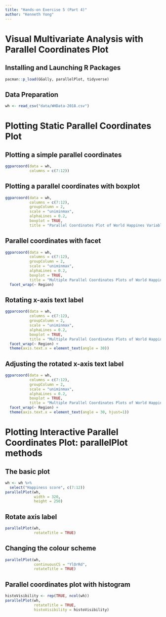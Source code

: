 ```yaml
---
title: "Hands-on Exercise 5 (Part 4)"
author: "Kenneth Yong"
---
```


# Visual Multivariate Analysis with Parallel Coordinates Plot

## Installing and Launching R Packages

```r
pacman::p_load(GGally, parallelPlot, tidyverse)
```

## Data Preparation

```r
wh <- read_csv("data/WHData-2018.csv")
```

# Plotting Static Parallel Coordinates Plot

## Plotting a simple parallel coordinates

```r
ggparcoord(data = wh, 
           columns = c(7:12))
```

## Plotting a parallel coordinates with boxplot

```r
ggparcoord(data = wh, 
           columns = c(7:12), 
           groupColumn = 2,
           scale = "uniminmax",
           alphaLines = 0.2,
           boxplot = TRUE, 
           title = "Parallel Coordinates Plot of World Happines Variables")
```

## Parallel coordinates with facet

```r
ggparcoord(data = wh, 
           columns = c(7:12), 
           groupColumn = 2,
           scale = "uniminmax",
           alphaLines = 0.2,
           boxplot = TRUE, 
           title = "Multiple Parallel Coordinates Plots of World Happines Variables by Region") +
  facet_wrap(~ Region)
```

## Rotating x-axis text label

```r
ggparcoord(data = wh, 
           columns = c(7:12), 
           groupColumn = 2,
           scale = "uniminmax",
           alphaLines = 0.2,
           boxplot = TRUE, 
           title = "Multiple Parallel Coordinates Plots of World Happines Variables by Region") +
  facet_wrap(~ Region) + 
  theme(axis.text.x = element_text(angle = 30))
```

## Adjusting the rotated x-axis text label

```r
ggparcoord(data = wh, 
           columns = c(7:12), 
           groupColumn = 2,
           scale = "uniminmax",
           alphaLines = 0.2,
           boxplot = TRUE, 
           title = "Multiple Parallel Coordinates Plots of World Happines Variables by Region") +
  facet_wrap(~ Region) + 
  theme(axis.text.x = element_text(angle = 30, hjust=1))
```

# Plotting Interactive Parallel Coordinates Plot: parallelPlot methods

## The basic plot

```r
wh <- wh %>%
  select("Happiness score", c(7:12))
parallelPlot(wh,
             width = 320,
             height = 250)
```

## Rotate axis label

```r
parallelPlot(wh,
             rotateTitle = TRUE)
```

## Changing the colour scheme

```r
parallelPlot(wh,
             continuousCS = "YlOrRd",
             rotateTitle = TRUE)
```

## Parallel coordinates plot with histogram

```r
histoVisibility <- rep(TRUE, ncol(wh))
parallelPlot(wh,
             rotateTitle = TRUE,
             histoVisibility = histoVisibility)
```

